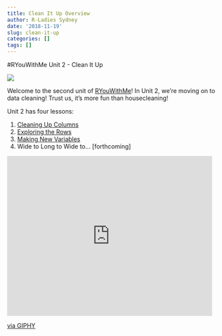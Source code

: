 ```yaml
---
title: Clean It Up Overview
author: R-Ladies Sydney
date: '2018-11-19'
slug: clean-it-up
categories: []
tags: []
---
```


#RYouWithMe Unit 2 - Clean It Up


![](/post/2018-11-19-cleanitup_files/clean-it-up-banner.jpg)

Welcome to the second unit of [RYouWithMe](/ryouwithme)! In Unit 2, we’re moving on to data cleaning! Trust us, it's more fun than housecleaning!

Unit 2 has four lessons:  

1. [Cleaning Up Columns](/post/2018/11/20/clean-it-up-1/)
2. [Exploring the Rows](/post/2018/11/20/clean-it-up-2/)
3. [Making New Variables](/post/2018/11/20/clean-it-up-3/)
4. Wide to Long to Wide to... [forthcoming]

<iframe src="https://giphy.com/embed/z5fNH8BMbeDN6" width="480" height="374" frameBorder="0" class="giphy-embed" allowFullScreen></iframe><p><a href="https://giphy.com/gifs/notes-z5fNH8BMbeDN6">via GIPHY</a></p>
